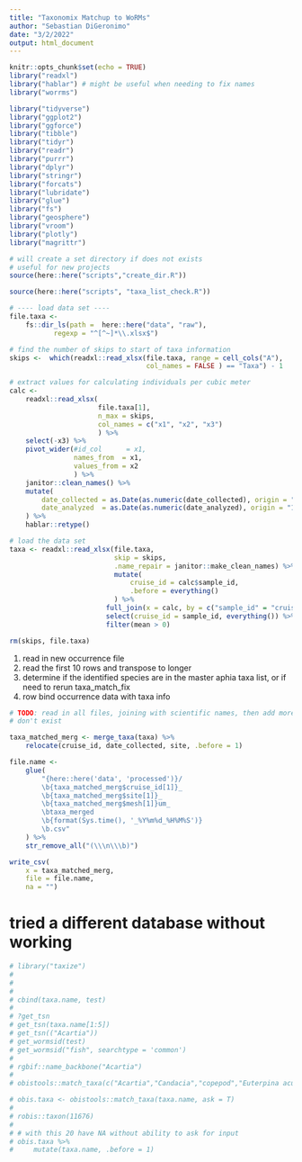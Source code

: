```yaml
---
title: "Taxonomix Matchup to WoRMs"
author: "Sebastian DiGeronimo"
date: "3/2/2022"
output: html_document
---
```


```r
knitr::opts_chunk$set(echo = TRUE)
library("readxl")
library("hablar") # might be useful when needing to fix names
library("worrms")

library("tidyverse")
library("ggplot2")
library("ggforce")
library("tibble")
library("tidyr")
library("readr")
library("purrr")
library("dplyr")
library("stringr")
library("forcats")
library("lubridate")
library("glue")
library("fs")
library("geosphere")
library("vroom")
library("plotly")
library("magrittr")

```

```r
# will create a set directory if does not exists
# useful for new projects
source(here::here("scripts","create_dir.R"))

source(here::here("scripts", "taxa_list_check.R"))
```

```r
# ---- load data set ----
file.taxa <- 
    fs::dir_ls(path =  here::here("data", "raw"),
           regexp = "^[^~]*\\.xlsx$") 

# find the number of skips to start of taxa information
skips <-  which(readxl::read_xlsx(file.taxa, range = cell_cols("A"), 
                                  col_names = FALSE ) == "Taxa") - 1

# extract values for calculating individuals per cubic meter
calc <-
    readxl::read_xlsx(
                      file.taxa[1], 
                      n_max = skips, 
                      col_names = c("x1", "x2", "x3")
                      ) %>% 
    select(-x3) %>%
    pivot_wider(#id_col      = x1,
                names_from  = x1,
                values_from = x2
                ) %>%
    janitor::clean_names() %>%
    mutate(
        date_collected = as.Date(as.numeric(date_collected), origin = "1899-12-30"),
        date_analyzed  = as.Date(as.numeric(date_analyzed), origin = "1899-12-30")
    ) %>%
    hablar::retype()

# load the data set
taxa <- readxl::read_xlsx(file.taxa,  
                          skip = skips, 
                          .name_repair = janitor::make_clean_names) %>%
                          mutate(
                              cruise_id = calc$sample_id,
                              .before = everything()
                          ) %>%
                        full_join(x = calc, by = c("sample_id" = "cruise_id")) %>%
                        select(cruise_id = sample_id, everything()) %>%
                        filter(mean > 0)

rm(skips, file.taxa)
```

1. read in new occurrence file
2. read the first 10 rows and transpose to longer
3. determine if the identified species are in the master aphia taxa list, or 
    if need to rerun taxa_match_fix
4. row bind occurrence data with taxa info

```r
# TODO: read in all files, joining with scientific names, then add more if they 
# don't exist

taxa_matched_merg <- merge_taxa(taxa) %>%
    relocate(cruise_id, date_collected, site, .before = 1)

file.name <-
    glue(
        "{here::here('data', 'processed')}/
        \b{taxa_matched_merg$cruise_id[1]}_
        \b{taxa_matched_merg$site[1]}_
        \b{taxa_matched_merg$mesh[1]}um_
        \btaxa_merged
        \b{format(Sys.time(), '_%Y%m%d_%H%M%S')}
        \b.csv"
    ) %>%
    str_remove_all("(\\\n\\\b)")

write_csv(
    x = taxa_matched_merg,
    file = file.name,
    na = "")

```

# tried a different database without working
```r
# library("taxize")
# 
# 
# 
# cbind(taxa.name, test)
# 
# ?get_tsn
# get_tsn(taxa.name[1:5])
# get_tsn(("Acartia"))
# get_wormsid(test)
# get_wormsid("fish", searchtype = 'common')
# 
# rgbif::name_backbone("Acartia")
# 
# obistools::match_taxa(c("Acartia","Candacia","copepod","Euterpina acuntifrons"), ask = T)
```

```r


# obis.taxa <- obistools::match_taxa(taxa.name, ask = T)
# 
# robis::taxon(11676)
# 
# # with this 20 have NA without ability to ask for input
# obis.taxa %>%
#     mutate(taxa.name, .before = 1)
```

